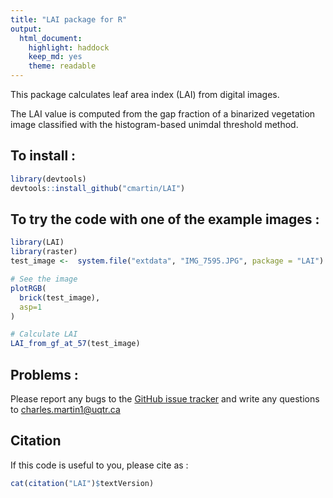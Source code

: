 ```yaml
---
title: "LAI package for R"
output: 
  html_document:
    highlight: haddock
    keep_md: yes
    theme: readable
---
```


This package calculates leaf area index (LAI) from digital images.

The LAI value is computed from the gap fraction of a binarized vegetation image classified with the histogram-based unimdal threshold method.

## To install : 
```r
library(devtools)
devtools::install_github("cmartin/LAI")
```

## To try the code with one of the example images : 
```r
library(LAI)
library(raster)
test_image <-  system.file("extdata", "IMG_7595.JPG", package = "LAI")

# See the image
plotRGB(
  brick(test_image),
  asp=1
)

# Calculate LAI
LAI_from_gf_at_57(test_image)
```

## Problems : 
Please report any bugs to the [GitHub issue tracker](https://github.com/cmartin/LAI/issues) and write any questions to <charles.martin1@uqtr.ca>

## Citation
If this code is useful to you, please cite as : 
```r
cat(citation("LAI")$textVersion)
```
